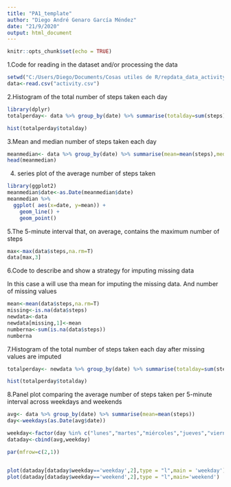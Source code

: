 ```yaml
---
title: "PA1_template"
author: "Diego André Genaro García Méndez"
date: "21/9/2020"
output: html_document
---
```


```r
knitr::opts_chunk$set(echo = TRUE)
```


1.Code for reading in the dataset and/or processing the data

```r

setwd("C:/Users/Diego/Documents/Cosas utiles de R/repdata_data_activity")
data<-read.csv("activity.csv")
```

2.Histogram of the total number of steps taken each day
```r
library(dplyr)
totalperday<- data %>% group_by(date) %>% summarise(totalday=sum(steps))

hist(totalperday$totalday)

```

3.Mean and median number of steps taken each day

```r
meanmedian<- data %>% group_by(date) %>% summarise(mean=mean(steps),median=median(steps))
head(meanmedian)
```

4. series plot of the average number of steps taken
```r
library(ggplot2)
meanmedian$date<-as.Date(meanmedian$date)
meanmedian %>%
  ggplot( aes(x=date, y=mean)) +
    geom_line() +
    geom_point()
```

5.The 5-minute interval that, on average, contains the maximum number of steps

```r
max<-max(data$steps,na.rm=T)
data[max,3]
```
6.Code to describe and show a strategy for imputing missing data

In this case a will use tha mean for imputing the missing data.
And number of missing values

```r

mean<-mean(data$steps,na.rm=T)
missing<-is.na(data$steps)
newdata<-data
newdata[missing,1]<-mean
numberna<-sum(is.na(data$steps))
numberna
```

7.Histogram of the total number of steps taken each day after missing values are imputed

```r
totalperday<- newdata %>% group_by(date) %>% summarise(totalday=sum(steps))

hist(totalperday$totalday)
```

8.Panel plot comparing the average number of steps taken per 5-minute interval across weekdays and weekends

```r
avg<- data %>% group_by(date) %>% summarise(mean=mean(steps))
day<-weekdays(as.Date(avg$date))

weekday<-factor(day %in% c("lunes","martes","miércoles","jueves","viernes"),levels=c(FALSE, TRUE), labels=c('weekend', 'weekday'))
dataday<-cbind(avg,weekday) 

par(mfrow=c(2,1))


plot(dataday[dataday$weekday=='weekday',2],type = "l",main = 'weekday')
plot(dataday[dataday$weekday=='weekend',2],type = "l",main='weekend')
```

